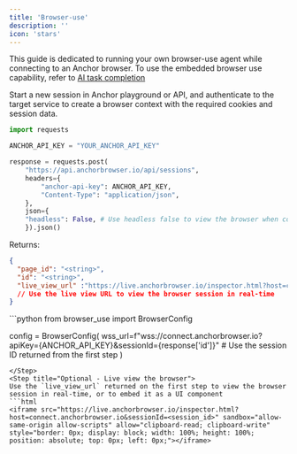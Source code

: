 ```yaml
---
title: 'Browser-use'
description: ''
icon: 'stars'
---
```


<Note>This guide is dedicated to running your own browser-use agent while connecting to an Anchor browser. To use the embedded browser use capability, refer to [AI task completion](/advanced/ai-task-completion)</Note>

<Steps>
<Step title="Step one - Create an Anchor browser session">
Start a new session in Anchor playground or API, and authenticate to the target service to create a browser context with the required cookies and session data.

```python
import requests

ANCHOR_API_KEY = "YOUR_ANCHOR_API_KEY"

response = requests.post(
    "https://api.anchorbrowser.io/api/sessions",
    headers={
        "anchor-api-key": ANCHOR_API_KEY,
        "Content-Type": "application/json",
    },
    json={
    "headless": False, # Use headless false to view the browser when combining with browser-use
    }).json()
```

Returns:
```json
{
  "page_id": "<string>",
  "id": "<string>",
  "live_view_url" :"https://live.anchorbrowser.io/inspector.html?host=connect.anchorbrowser.io&sessionId=<session_id>"
  // Use the live view URL to view the browser session in real-time
}
```
</Step>
<Step title="Point browser-use to the Anchor browser instance">
```python
from browser_use import BrowserConfig

config = BrowserConfig(
    wss_url=f"wss://connect.anchorbrowser.io?apiKey={ANCHOR_API_KEY}&sessionId={response['id']}"
    # Use the session ID returned from the first step
)
```
</Step>
<Step title="Optional - Live view the browser">
Use the `live_view_url` returned on the first step to view the browser session in real-time, or to embed it as a UI component
```html
<iframe src="https://live.anchorbrowser.io/inspector.html?host=connect.anchorbrowser.io&sessionId=<session_id>" sandbox="allow-same-origin allow-scripts" allow="clipboard-read; clipboard-write" style="border: 0px; display: block; width: 100%; height: 100%; position: absolute; top: 0px; left: 0px;"></iframe>
```
</Step>
</Steps>